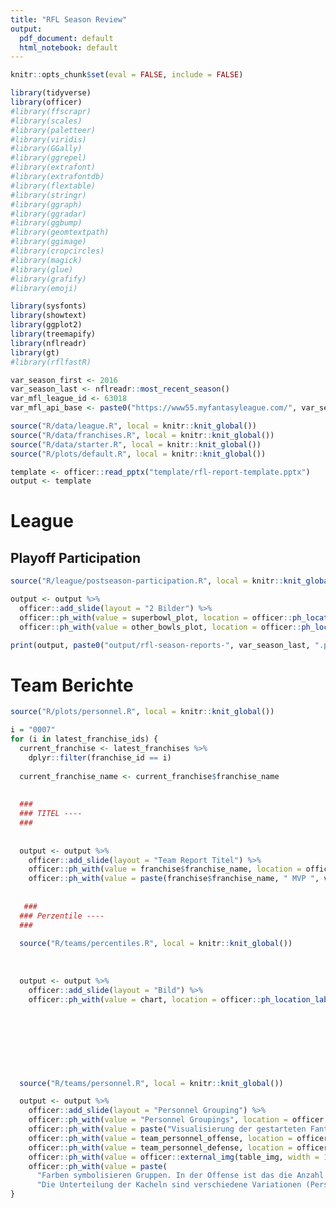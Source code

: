 ```yaml
---
title: "RFL Season Review"
output:
  pdf_document: default
  html_notebook: default
---
```


```r
knitr::opts_chunk$set(eval = FALSE, include = FALSE)
```

```r
library(tidyverse)
library(officer)
#library(ffscrapr)
#library(scales)
#library(paletteer)
#library(viridis)
#library(GGally)
#library(ggrepel)
#library(extrafont)
#library(extrafontdb)
#library(flextable)
#library(stringr)
#library(ggraph)
#library(ggradar)
#library(ggbump)
#library(geomtextpath)
#library(ggimage)
#library(cropcircles)
#library(magick)
#library(glue)
#library(grafify)
#library(emoji)

library(sysfonts)
library(showtext)
library(ggplot2)
library(treemapify)
library(nflreadr)
library(gt)
#library(rflfastR)
```

```r
var_season_first <- 2016
var_season_last <- nflreadr::most_recent_season()
var_mfl_league_id <- 63018
var_mfl_api_base <- paste0("https://www55.myfantasyleague.com/", var_season_last, "/")
```

```r
source("R/data/league.R", local = knitr::knit_global())
source("R/data/franchises.R", local = knitr::knit_global())
source("R/data/starter.R", local = knitr::knit_global())
source("R/plots/default.R", local = knitr::knit_global())
```

```r
template <- officer::read_pptx("template/rfl-report-template.pptx")
output <- template
```

# League
## Playoff Participation
```r
source("R/league/postseason-participation.R", local = knitr::knit_global())

output <- output %>%
  officer::add_slide(layout = "2 Bilder") %>% 
  officer::ph_with(value = superbowl_plot, location = officer::ph_location_label("img-left")) %>% 
  officer::ph_with(value = other_bowls_plot, location = officer::ph_location_label("img-right"))

print(output, paste0("output/rfl-season-reports-", var_season_last, ".pptx"))
```


# Team Berichte
```r
source("R/plots/personnel.R", local = knitr::knit_global())

i = "0007"
for (i in latest_franchise_ids) {
  current_franchise <- latest_franchises %>%
    dplyr::filter(franchise_id == i)
  
  current_franchise_name <- current_franchise$franchise_name
  
  
  ###
  ### TITEL ----
  ###
  
  
  output <- output %>% 
    officer::add_slide(layout = "Team Report Titel") %>% 
    officer::ph_with(value = franchise$franchise_name, location = officer::ph_location_label("title")) %>% 
    officer::ph_with(value = paste(franchise$franchise_name, " MVP ", var.lastSeason, ": ", franchiseMVP$pos, " ", franchiseMVP$player_name, "\nEr erzielte ", franchiseMVP$points, " FPts und war damit für ", round(franchiseMVP$war, digits = 1), " Wins above replacement (WAR) verantwortlich.", sep = ""), location = officer::ph_location_label("mvp"))
  
  
   ###
  ### Perzentile ----
  ###
  
  source("R/teams/percentiles.R", local = knitr::knit_global())
  
  
  
  output <- output %>% 
    officer::add_slide(layout = "Bild") %>% 
    officer::ph_with(value = chart, location = officer::ph_location_label("img"))
  
  
  
  
  
  
  
  
  source("R/teams/personnel.R", local = knitr::knit_global())

  output <- output %>% 
    officer::add_slide(layout = "Personnel Grouping") %>% 
    officer::ph_with(value = "Personnel Groupings", location = officer::ph_location_label("title")) %>% 
    officer::ph_with(value = paste("Visualisierung der gestarteten Fantasy Football Lineup Variationen zwischen", var_season_first, "und", var_season_last), location = officer::ph_location_label("caption")) %>% 
    officer::ph_with(value = team_personnel_offense, location = officer::ph_location_label("img-left")) %>% 
    officer::ph_with(value = team_personnel_defense, location = officer::ph_location_label("img-right")) %>% 
    officer::ph_with(value = officer::external_img(table_img, width = 11.08, height = 16.75, unit = "cm"), location = officer::ph_location_label("table")) %>% 
    officer::ph_with(value = paste(
      "Farben symbolisieren Gruppen. In der Offense ist das die Anzahl der gestarteten WR, in der Defense ist es ein dreistelliger Code, bestehend aus gestarteten DL, LB and DB (z.B. 252)",
      "Die Unterteilung der Kacheln sind verschiedene Variationen (Personnel) der Gruppen", sep = "\n"), location = officer::ph_location_label("legend"))
}



```

